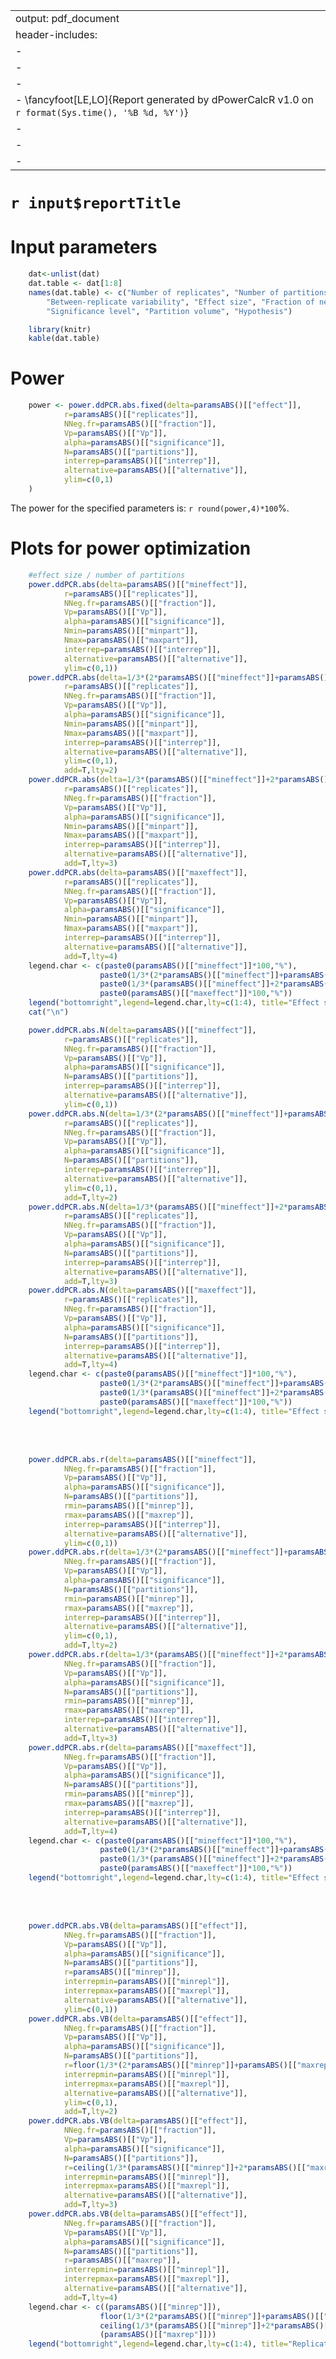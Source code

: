 
<!---
Copyright 2017 Matthijs Vynck
[//]: # (Comment) This program is free software: you can redistribute it and/or modify
[//]: # (Comment) it under the terms of the GNU General Public License as published by
[//]: # (Comment) the Free Software Foundation, either version 3 of the License, or
[//]: # (Comment) any later version.
[//]: # (Comment)
[//]: # (Comment) This program is distributed in the hope that it will be useful,
[//]: # (Comment) but WITHOUT ANY WARRANTY; without even the implied warranty of
[//]: # (Comment) MERCHANTABILITY or FITNESS FOR A PARTICULAR PURPOSE.  See the
[//]: # (Comment) GNU General Public License for more details.
[//]: # (Comment)
[//]: # (Comment) You should have received a copy of the GNU General Public License
[//]: # (Comment) along with this program.  If not, see <http://www.gnu.org/licenses/>.
[//]: # (Comment)
[//]: # (Comment) Topic: R Markdown file for generating a digital PCR power report
[//]: # (Comment) Author: Matthijs.Vynck@UGent.be
[//]: # (Comment) Modified by: -
[//]: # (Comment) Date created: Jan 17, 2018
[//]: # (Comment) Last updated: Feb 28, 2018
-->

---
output: pdf_document
header-includes:
- \usepackage{fancyhdr}
- \pagestyle{fancy}
- \fancyhead{}
- \fancyfoot[LE,LO]{Report generated by dPowerCalcR v1.0 on `r format(Sys.time(), '%B %d, %Y')`}
- \fancyfoot[RE,RO]{\thepage}
- \fancyfoot[CE,CO]{}
- \fancypagestyle{plain}{\pagestyle{fancy}}
---


`r input$reportTitle`
=======================

Input parameters
=======================

```r
    
	dat<-unlist(dat)
	dat.table <- dat[1:8]
	names(dat.table) <- c("Number of replicates", "Number of partitions",
		"Between-replicate variability", "Effect size", "Fraction of negative partitions",
		"Significance level", "Partition volume", "Hypothesis")

```

```r
	library(knitr)	
	kable(dat.table)

```

Power
=======================

```r
    
	power <- power.ddPCR.abs.fixed(delta=paramsABS()[["effect"]],
			r=paramsABS()[["replicates"]],
			NNeg.fr=paramsABS()[["fraction"]],
			Vp=paramsABS()[["Vp"]],
			alpha=paramsABS()[["significance"]],
			N=paramsABS()[["partitions"]],
			interrep=paramsABS()[["interrep"]],
			alternative=paramsABS()[["alternative"]],
			ylim=c(0,1)
	)


```

The power for the specified parameters is: `r round(power,4)*100`%.

Plots for power optimization
=======================

```r
	#effect size / number of partitions
	power.ddPCR.abs(delta=paramsABS()[["mineffect"]],
			r=paramsABS()[["replicates"]],
			NNeg.fr=paramsABS()[["fraction"]],
			Vp=paramsABS()[["Vp"]],
			alpha=paramsABS()[["significance"]],
			Nmin=paramsABS()[["minpart"]],
			Nmax=paramsABS()[["maxpart"]],
			interrep=paramsABS()[["interrep"]],
			alternative=paramsABS()[["alternative"]],
			ylim=c(0,1))
	power.ddPCR.abs(delta=1/3*(2*paramsABS()[["mineffect"]]+paramsABS()[["maxeffect"]]),
			r=paramsABS()[["replicates"]],
			NNeg.fr=paramsABS()[["fraction"]],
			Vp=paramsABS()[["Vp"]],
			alpha=paramsABS()[["significance"]],
			Nmin=paramsABS()[["minpart"]],
			Nmax=paramsABS()[["maxpart"]],
			interrep=paramsABS()[["interrep"]],
			alternative=paramsABS()[["alternative"]],
			ylim=c(0,1),
			add=T,lty=2)
	power.ddPCR.abs(delta=1/3*(paramsABS()[["mineffect"]]+2*paramsABS()[["maxeffect"]]),
			r=paramsABS()[["replicates"]],
			NNeg.fr=paramsABS()[["fraction"]],
			Vp=paramsABS()[["Vp"]],
			alpha=paramsABS()[["significance"]],
			Nmin=paramsABS()[["minpart"]],
			Nmax=paramsABS()[["maxpart"]],
			interrep=paramsABS()[["interrep"]],
			alternative=paramsABS()[["alternative"]],
			add=T,lty=3)
	power.ddPCR.abs(delta=paramsABS()[["maxeffect"]],
			r=paramsABS()[["replicates"]],
			NNeg.fr=paramsABS()[["fraction"]],
			Vp=paramsABS()[["Vp"]],
			alpha=paramsABS()[["significance"]],
			Nmin=paramsABS()[["minpart"]],
			Nmax=paramsABS()[["maxpart"]],
			interrep=paramsABS()[["interrep"]],
			alternative=paramsABS()[["alternative"]],
			add=T,lty=4)
	legend.char <- c(paste0(paramsABS()[["mineffect"]]*100,"%"),
					paste0(1/3*(2*paramsABS()[["mineffect"]]+paramsABS()[["maxeffect"]])*100,"%"),
					paste0(1/3*(paramsABS()[["mineffect"]]+2*paramsABS()[["maxeffect"]])*100,"%"),
					paste0(paramsABS()[["maxeffect"]]*100,"%"))	
	legend("bottomright",legend=legend.char,lty=c(1:4), title="Effect size")
    cat("\n")
```
\vspace{10pt}

```r
	power.ddPCR.abs.N(delta=paramsABS()[["mineffect"]],
			r=paramsABS()[["replicates"]],
			NNeg.fr=paramsABS()[["fraction"]],
			Vp=paramsABS()[["Vp"]],
			alpha=paramsABS()[["significance"]],
			N=paramsABS()[["partitions"]],
			interrep=paramsABS()[["interrep"]],
			alternative=paramsABS()[["alternative"]],
			ylim=c(0,1))
	power.ddPCR.abs.N(delta=1/3*(2*paramsABS()[["mineffect"]]+paramsABS()[["maxeffect"]]),
			r=paramsABS()[["replicates"]],
			NNeg.fr=paramsABS()[["fraction"]],
			Vp=paramsABS()[["Vp"]],
			alpha=paramsABS()[["significance"]],
			N=paramsABS()[["partitions"]],
			interrep=paramsABS()[["interrep"]],
			alternative=paramsABS()[["alternative"]],
			ylim=c(0,1),
			add=T,lty=2)
	power.ddPCR.abs.N(delta=1/3*(paramsABS()[["mineffect"]]+2*paramsABS()[["maxeffect"]]),
			r=paramsABS()[["replicates"]],
			NNeg.fr=paramsABS()[["fraction"]],
			Vp=paramsABS()[["Vp"]],
			alpha=paramsABS()[["significance"]],
			N=paramsABS()[["partitions"]],
			interrep=paramsABS()[["interrep"]],
			alternative=paramsABS()[["alternative"]],
			add=T,lty=3)
	power.ddPCR.abs.N(delta=paramsABS()[["maxeffect"]],
			r=paramsABS()[["replicates"]],
			NNeg.fr=paramsABS()[["fraction"]],
			Vp=paramsABS()[["Vp"]],
			alpha=paramsABS()[["significance"]],
			N=paramsABS()[["partitions"]],
			interrep=paramsABS()[["interrep"]],
			alternative=paramsABS()[["alternative"]],
			add=T,lty=4)
	legend.char <- c(paste0(paramsABS()[["mineffect"]]*100,"%"),
					paste0(1/3*(2*paramsABS()[["mineffect"]]+paramsABS()[["maxeffect"]])*100,"%"),
					paste0(1/3*(paramsABS()[["mineffect"]]+2*paramsABS()[["maxeffect"]])*100,"%"),
					paste0(paramsABS()[["maxeffect"]]*100,"%"))	
	legend("bottomright",legend=legend.char,lty=c(1:4), title="Effect size")	
```
\vspace{10pt}

<br>
&nbsp;

```r
	power.ddPCR.abs.r(delta=paramsABS()[["mineffect"]],
			NNeg.fr=paramsABS()[["fraction"]],
			Vp=paramsABS()[["Vp"]],
			alpha=paramsABS()[["significance"]],
			N=paramsABS()[["partitions"]],
			rmin=paramsABS()[["minrep"]],
			rmax=paramsABS()[["maxrep"]],
			interrep=paramsABS()[["interrep"]],
			alternative=paramsABS()[["alternative"]],
			ylim=c(0,1))
	power.ddPCR.abs.r(delta=1/3*(2*paramsABS()[["mineffect"]]+paramsABS()[["maxeffect"]]),
			NNeg.fr=paramsABS()[["fraction"]],
			Vp=paramsABS()[["Vp"]],
			alpha=paramsABS()[["significance"]],
			N=paramsABS()[["partitions"]],
			rmin=paramsABS()[["minrep"]],
			rmax=paramsABS()[["maxrep"]],
			interrep=paramsABS()[["interrep"]],
			alternative=paramsABS()[["alternative"]],
			ylim=c(0,1),
			add=T,lty=2)
	power.ddPCR.abs.r(delta=1/3*(paramsABS()[["mineffect"]]+2*paramsABS()[["maxeffect"]]),
			NNeg.fr=paramsABS()[["fraction"]],
			Vp=paramsABS()[["Vp"]],
			alpha=paramsABS()[["significance"]],
			N=paramsABS()[["partitions"]],
			rmin=paramsABS()[["minrep"]],
			rmax=paramsABS()[["maxrep"]],
			interrep=paramsABS()[["interrep"]],
			alternative=paramsABS()[["alternative"]],
			add=T,lty=3)
	power.ddPCR.abs.r(delta=paramsABS()[["maxeffect"]],
			NNeg.fr=paramsABS()[["fraction"]],
			Vp=paramsABS()[["Vp"]],
			alpha=paramsABS()[["significance"]],
			N=paramsABS()[["partitions"]],
			rmin=paramsABS()[["minrep"]],
			rmax=paramsABS()[["maxrep"]],
			interrep=paramsABS()[["interrep"]],
			alternative=paramsABS()[["alternative"]],
			add=T,lty=4)
	legend.char <- c(paste0(paramsABS()[["mineffect"]]*100,"%"),
					paste0(1/3*(2*paramsABS()[["mineffect"]]+paramsABS()[["maxeffect"]])*100,"%"),
					paste0(1/3*(paramsABS()[["mineffect"]]+2*paramsABS()[["maxeffect"]])*100,"%"),
					paste0(paramsABS()[["maxeffect"]]*100,"%"))	
	legend("bottomright",legend=legend.char,lty=c(1:4), title="Effect size")	
```
\vspace{10pt}

<br>
&nbsp;

```r

	power.ddPCR.abs.VB(delta=paramsABS()[["effect"]],
			NNeg.fr=paramsABS()[["fraction"]],
			Vp=paramsABS()[["Vp"]],
			alpha=paramsABS()[["significance"]],
			N=paramsABS()[["partitions"]],
			r=paramsABS()[["minrep"]],
			interrepmin=paramsABS()[["minrepl"]],
			interrepmax=paramsABS()[["maxrepl"]],
			alternative=paramsABS()[["alternative"]],
			ylim=c(0,1))
	power.ddPCR.abs.VB(delta=paramsABS()[["effect"]],
			NNeg.fr=paramsABS()[["fraction"]],
			Vp=paramsABS()[["Vp"]],
			alpha=paramsABS()[["significance"]],
			N=paramsABS()[["partitions"]],
			r=floor(1/3*(2*paramsABS()[["minrep"]]+paramsABS()[["maxrep"]])),
			interrepmin=paramsABS()[["minrepl"]],
			interrepmax=paramsABS()[["maxrepl"]],
			alternative=paramsABS()[["alternative"]],
			ylim=c(0,1),
			add=T,lty=2)
	power.ddPCR.abs.VB(delta=paramsABS()[["effect"]],
			NNeg.fr=paramsABS()[["fraction"]],
			Vp=paramsABS()[["Vp"]],
			alpha=paramsABS()[["significance"]],
			N=paramsABS()[["partitions"]],
			r=ceiling(1/3*(paramsABS()[["minrep"]]+2*paramsABS()[["maxrep"]])),
			interrepmin=paramsABS()[["minrepl"]],
			interrepmax=paramsABS()[["maxrepl"]],
			alternative=paramsABS()[["alternative"]],
			add=T,lty=3)
	power.ddPCR.abs.VB(delta=paramsABS()[["effect"]],
			NNeg.fr=paramsABS()[["fraction"]],
			Vp=paramsABS()[["Vp"]],
			alpha=paramsABS()[["significance"]],
			N=paramsABS()[["partitions"]],
			r=paramsABS()[["maxrep"]],
			interrepmin=paramsABS()[["minrepl"]],
			interrepmax=paramsABS()[["maxrepl"]],
			alternative=paramsABS()[["alternative"]],
			add=T,lty=4)
	legend.char <- c((paramsABS()[["minrep"]]),
					floor(1/3*(2*paramsABS()[["minrep"]]+paramsABS()[["maxrep"]])),
					ceiling(1/3*(paramsABS()[["minrep"]]+2*paramsABS()[["maxrep"]])),
					(paramsABS()[["maxrep"]]))	
	legend("bottomright",legend=legend.char,lty=c(1:4), title="Replicates")	


```